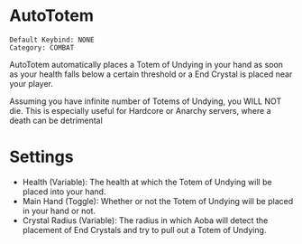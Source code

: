 # AutoTotem

```
Default Keybind: NONE
Category: COMBAT
```

AutoTotem automatically places a Totem of Undying in your hand as soon as your health falls below a certain threshold or a End Crystal is placed near your player.

Assuming you have infinite number of Totems of Undying, you WILL NOT die. This is especially useful for Hardcore or Anarchy servers, where a death can be detrimental 

# Settings
 - Health (Variable): The health at which the Totem of Undying will be placed into your hand.
 - Main Hand (Toggle): Whether or not the Totem of Undying will be placed in your hand or not.
 - Crystal Radius (Variable): The radius in which Aoba will detect the placement of End Crystals and try to pull out a Totem of Undying.